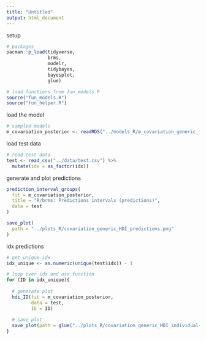 ```yaml
---
title: "Untitled"
output: html_document
---
```



setup

```r

# packages
pacman::p_load(tidyverse, 
               brms,
               modelr,
               tidybayes,
               bayesplot,
               glue)

# load functions from fun_models.R
source("fun_models.R")
source("fun_helper.R")

```

load the model

```r

# sampled models
m_covariation_posterior <- readRDS("../models_R/m_covariation_generic_fit.rds")

```

load test data

```r

# read test data
test <- read_csv("../data/test.csv") %>%
  mutate(idx = as_factor(idx))

```

generate and plot predictions

```r

prediction_interval_groups(
  fit = m_covariation_posterior,
  title = "R/brms: Predictions intervals (predictions)",
  data = test
)

save_plot(
  path = "../plots_R/covariation_generic_HDI_predictions.png"
)

```

idx predictions

```r

# get unique idx
idx_unique <- as.numeric(unique(test$idx)) - 1

# loop over idx and use function
for (ID in idx_unique){
  
  # generate plot
  hdi_ID(fit = m_covariation_posterior,
         data = test,
         ID = ID)
  
  # save plot
  save_plot(path = glue("../plots_R/covariation_generic_HDI_individual{ID}_test.png"))
}

```

